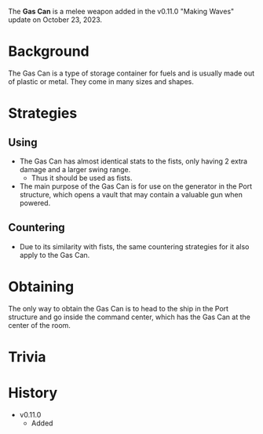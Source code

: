 The **Gas Can** is a melee weapon added in the v0.11.0 "Making Waves" update on October 23, 2023.

# Background
The Gas Can is a type of storage container for fuels and is usually made out of plastic or metal. They come in many sizes and shapes.

# Strategies
## Using
- The Gas Can has almost identical stats to the fists, only having 2 extra damage and a larger swing range.
  - Thus it should be used as fists.
- The main purpose of the Gas Can is for use on the generator in the Port structure, which opens a vault that may contain a valuable gun when powered.
## Countering
- Due to its similarity with fists, the same countering strategies for it also apply to the Gas Can.

# Obtaining
The only way to obtain the Gas Can is to head to the ship in the Port structure and go inside the command center, which has the Gas Can at the center of the room.

# Trivia

# History
- v0.11.0
  - Added
